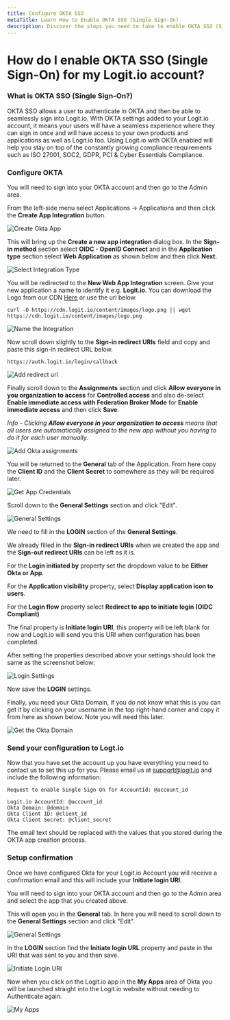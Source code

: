 ```yaml
---
title: Configure OKTA SSO
metaTitle: Learn How to Enable OKTA SSO (Single Sign-On)
description: Discover the steps you need to take to enable OKTA SSO (Single Sign-On) for your Logit.io account in this help article.
---
```


# How do I enable OKTA SSO (Single Sign-On) for my Logit.io account?

### What is OKTA SSO (Single Sign-On?)

OKTA SSO allows a user to authenticate in OKTA and then be able to seamlessly sign into Logit.io. With OKTA settings added to your Logit.io account, 
it means your users will have a seamless experience where they can sign in once and will have access to your own products and applications as well as 
Logit.io too. Using Logit.io with OKTA enabled will help you stay on top of the constantly growing compliance requirements such as ISO 27001, SOC2, 
GDPR, PCI & Cyber Essentials Compliance.

### Configure OKTA

You will need to sign into your OKTA account and then go to the Admin area.

From the left-side menu select Applications -> Applications and then click the **Create App Integration** button.

![Create Okta App](@/images/sso/okta/okta-create-app.png)

This will bring up the **Create a new app integration** dialog box. In the **Sign-in method** section select **OIDC - OpenID Connect** and in the 
**Application type** section select **Web Application** as shown below and then click **Next**.

![Select Integration Type](@/images/sso/okta/okta-select-integration.png)

You will be redirected to the **New Web App Integration** screen. Give your new application a name to identify it e.g. **Logit.io**. 
You can download the Logo from our CDN <a href="https://cdn.logit.io/content/images/logo.png" download target="_blank">Here</a> or use the url below.

```text copy 
curl -O https://cdn.logit.io/content/images/logo.png || wget https://cdn.logit.io/content/images/logo.png
```

![Name the Integration](@/images/sso/okta/okta-name-integration.png)

Now scroll down slightly to the **Sign-in redirect URIs** field and copy and paste this sign-in redirect URL below.

```text  copy filename="Sign-in Redirect URIs" 
https://auth.logit.io/login/callback
```

![Add redirect url](@/images/sso/okta/okta-add-redirect.png)

Finally scroll down to the **Assignments** section and click **Allow everyone in you organization to access** for **Controlled access** and also de-select 
**Enable immediate access with Federation Broker Mode** for **Enable immediate access** and then click **Save**.

_Info - Clicking **Allow everyone in your organization to access** means that all users are automatically assigned to the new app without you having to do 
it for each user manually._

![Add Okta assignments](@/images/sso/okta/okta-assignments.png)

You will be returned to the **General** tab of the Application. From here copy the **Client ID** and the **Client Secret** to somewhere as they will be 
required later.

![Get App Credentials](@/images/sso/okta/okta-credentials.png)

Scroll down to the __General Settings__ section and click "Edit".

![General Settings](@/images/sso/okta/general-settings.png)

We need to fill in the __LOGIN__ section of the __General Settings__.

We already filled in the __Sign-in redirect URIs__ when we created the app and the __Sign-out redirect URIs__ can be left as it is.

For the __Login initiated by__ property set the dropdown value to be __Either Okta or App__.

For the __Application visibility__ property, select __Display application icon to users__.

For the __Login flow__ property select __Redirect to app to initiate login (OIDC Compliant)__

The final property is __Initiate login URI__, this property will be left blank for now and Logit.io will send you this URI when configuration has been completed.

After setting the properties described above your settings should look the same as the screenshot below:

![Login Settings](@/images/sso/okta/login-settings.png)

Now save the __LOGIN__ settings.

Finally, you need your Okta Domain, if you do not know what this is you can get it by clicking on your username in the top right-hand 
corner and copy it from here as shown below. Note you will need this later.

![Get the Okta Domain](@/images/sso/okta/okta-domain.png)

### Send your configuration to Logt.io

Now that you have set the account up you have everything you need to contact us to set this up for you. Please email us at [support@logit.io](mailto:support@logit.io)
and include the following information:

```text copy filename="subject" /@account_id/
Request to enable Single Sign On for AccountId: @account_id
```

```text copy filename="body" /@account_id/ /@client_secret/ /@client_id/ /@domain/
Logit.io AccountId: @account_id
Okta Domain: @domain
Okta Client ID: @client_id
Okta Client Secret: @client_secret
```

The email text should be replaced with the values that you stored during the OKTA app creation process.

### Setup confirmation

Once we have configured Okta for your Logit.io Account you will receive a confirmation email and this will include your __Initiate login URI__.

You will need to sign into your OKTA account and then go to the Admin area and select the app that you created above.

This will open you in the __General__ tab. In here you will need to  scroll down to the __General Settings__ section and click "Edit".

![General Settings](@/images/sso/okta/general-settings.png)

In the __LOGIN__ section find the __Initiate login URL__ property and paste in the URI that was sent to you and then save.

![Initiate Login URI](@/images/sso/okta/initiate-login-uri.png)

Now when you click on the Logit.io app in the __My Apps__ area of Okta you will be launched straight into the Logit.io website without needing to Authenticate again.

![My Apps](@/images/sso/okta/my-apps.png)

